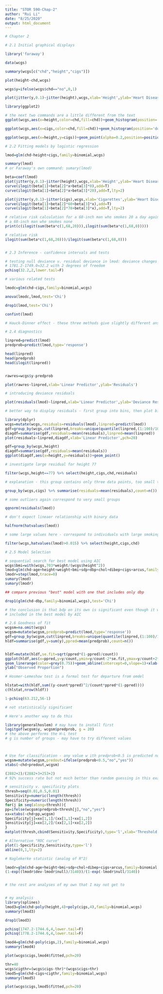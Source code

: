 ```yaml
---
title: "STOR 590-Chap-2"
author: "Rui Li"
date: "8/25/2020"
output: html_document
---
```



```r
# Chapter 2

# 2.1 Initial graphical displays

library('faraway')

data(wcgs)

summary(wcgs[c("chd","height","cigs")])

plot(height~chd,wcgs)

wcgs$y=ifelse(wcgs$chd=="no",0,1)

plot(jitter(y,0.1)~jitter(height),wcgs,xlab='Height',ylab='Heart Disease',pch='.')

library(ggplot2)

# the next two commands are a little different from the text
ggplot(wcgs,aes(x=height,color=chd,fill=chd))+geom_histogram(position='dodge',binwidth=1)

ggplot(wcgs,aes(x=cigs,color=chd,fill=chd))+geom_histogram(position='dodge',binwidth=5,aes(y=..density..))

ggplot(wcgs,aes(x=height,y=cigs))+geom_point(alpha=0.2,position=position_jitter())+facet_grid(~chd)

# 2.2 Fitting models by logistic regression

lmod=glm(chd~height+cigs,family=binomial,wcgs)

summary(lmod)
# or Faraway's own command: sumary(lmod)

beta=coef(lmod)
plot(jitter(y,0.1)~jitter(height),wcgs,xlab='Height',ylab='Heart Disease',pch='.')
curve(ilogit(beta[1]+beta[2]*x+beta[3]*0),add=T)
curve(ilogit(beta[1]+beta[2]*x+beta[3]*20),add=T,lty=2)

plot(jitter(y,0.1)~jitter(cigs),wcgs,xlab='Cigarettes',ylab='Heart Disease',pch='.')
curve(ilogit(beta[1]+beta[2]*60+beta[3]*x),add=T)
curve(ilogit(beta[1]+beta[2]*78+beta[3]*x),add=T,lty=2)

# relative risk calculation for a 68-inch man who smokes 20 a day against 
# a 68-inch man who smokes none
print(c(ilogit(sum(beta*c(1,68,20))),ilogit(sum(beta*c(1,68,0)))))

# relative risk
ilogit(sum(beta*c(1,68,20)))/ilogit(sum(beta*c(1,68,0)))


# 2.3 Inference - confidence intervals and tests

# testing null deviance v. residual deviance in lmod: deviance changes by
# 1781.2-1749.0=32.2 with 2 degrees of freedom
pchisq(32.2,2,lower.tail=F)

# various related tests

lmodc=glm(chd~cigs,family=binomial,wcgs)

anova(lmodc,lmod,test='Chi')

drop1(lmod,test='Chi')

confint(lmod)

# Hauck-Dinner effect - these three methods give slightly different answers

# 2.4 diagnostics

linpred=predict(lmod)
predprob=predict(lmod,type='response')

head(linpred)
head(predprob)
head(ilogit(linpred))


rawres=wcgs$y-predprob

plot(rawres~linpred,xlab='Linear Predictor',ylab='Residuals')

# introducing deviance residuals

plot(residuals(lmod)~linpred,xlab='Linear Predictor',ylab='Deviance Residuals')

# better way to display residuals - first group into bins, then plot bin averages

library(dplyr)
wcgs=mutate(wcgs,residuals=residuals(lmod),linpred=predict(lmod))
gdf=group_by(wcgs,cut(linpred,breaks=unique(quantile(linpred,(1:100)/101))))
diagdf=summarise(gdf,residuals=mean(residuals),linpred=mean(linpred))
plot(residuals~linpred,diagdf,xlab='Linear Predictor',pch=20)

gdf=group_by(wcgs,height)
diagdf=summarise(gdf,residuals=mean(residuals))
ggplot(diagdf,aes(x=height,y=residuals))+geom_point()

# investigate large residual for height 77

filter(wcgs,height==77) %>% select(height,cigs,chd,residuals)

# explanation - this group contains only three data points, too small to matter

group_by(wcgs,cigs) %>% summarise(residuals=mean(residuals),count=n()) %>% ggplot(aes(x=cigs,y=residuals,size=sqrt(count)))+geom_point()

# some outliers again correspond to very small groups

qqnorm(residuals(lmod))

# don't expect lineaer relationship with binary data

halfnorm(hatvalues(lmod))

# some large values here - correspond to individuals with large smoking but no chd

filter(wcgs,hatvalues(lmod)>0.015) %>% select(height,cigs,chd)

# 2.5 Model Selection

# sequential search for best model using AIC
wcgs$bmi=with(wcgs,703*weight/(wcgs$height^2))
lmod=glm(chd~age+height+weight+bmi+sdp+dbp+chol+dibep+cigs+arcus,family=binomial,wcgs)
lmodr=step(lmod,trace=0)
sumary(lmod)
sumary(lmodr)

## compare previous "best" model with one that includes only dbp

drop1(glm(chd~dbp,family=binomial,wcgs),test='Chi')

# the conclusion is that bdp on its own is significant even though it was not
# included in the best model by AIC

# 2.6 Goodness of fit
wcgsm=na.omit(wcgs)
wcgsm=mutate(wcgsm,predprob=predict(lmod,type='response'))
gdf=group_by(wcgsm,cut(linpred,breaks=unique(quantile(linpred,(1:100)/101))))
hldf=summarise(gdf,y=sum(y),ppred=mean(predprob),count=n())


hldf=mutate(hldf,se.fit=sqrt(ppred*(1-ppred)/count))
ggplot(hldf,aes(x=ppred,y=y/count,ymin=y/count-2*se.fit,ymax=y/count+2*se.fit))+geom_point()+
geom_linerange(color=grey(0.75))+geom_abline(intercept=0,slope=1)+xlab('Predicted Probability')+
ylab("Observed Proportion")

# Hosmer-Lemeshow test is a formal test for departure from omdel

hlstat=with(hldf,sum((y-count*ppred)^2/(count*ppred*(1-ppred))))
c(hlstat,nrow(hldf))

1-pchisq(63.212,56-1)

# not statistically significant

# Here's another way to do this

library(generalhoslem) # may have to install first
logitgof(wcgsm$y, wcgsm$predprob, g = 20)
# the above performs the H-L test
# g is number of groups - may have to try different values



# Use for classification - any value w ith predprob<0.5 is predicted no chd, otherwise yes
wcgsm=mutate(wcgsm,predout=ifelse(predprob<0.5,"no","yes"))
xtabs(~chd+predout,wcgsm)

(2882+2)/(2882+3+253+2)
# 92% success rate but not much better than random guessing in this example

# sensitivity v. specificity plots
thresh=seq(0.01,0.5,0.01)
Sensitivity=numeric(length(thresh))
Specificity=numeric(length(thresh))
for(j in seq(along=thresh)){
pp=ifelse(wcgsm$predprob<thresh[j],"no","yes")
xx=xtabs(~chd+pp,wcgsm)
Specificity[j]=xx[1,1]/(xx[1,1]+xx[1,2])
Sensitivity[j]=xx[2,2]/(xx[2,1]+xx[2,2])
}
matplot(thresh,cbind(Sensitivity,Specificity),type='l',xlab='Threshold',ylab='Proportion',lty=1:2)

# Alternative "ROC curve"
plot(1-Specificity,Sensitivity,type='l')
abline(0,1,lty=2)

# Naglekerke statistic (analog of R^2)

lmodr=glm(chd~age+height+bmi+sdp+chol+dibep+cigs+arcus,family=binomial,wcgs)
(1-exp((lmodr$dev-lmodr$null)/3140))/(1-exp(-lmodr$null/3140))


# the rest are analyses of my own that I may not get to


# my analysis
library(splines)
lmod3=glm(chd~poly(height,4)+poly(cigs,4),family=binomial,wcgs)
summary(lmod3)

drop1(lmod3)

pchisq(1747.2-1744.6,4,lower.tail=F)
pchisq(1778.2-1744.6,4,lower.tail=F)

lmod4=glm(chd~poly(cigs,2),family=binomial,wcgs)
summary(lmod4)

plot(wcgs$cigs,lmod4$fitted,pch=20)

thr=40
wcgs$cigthr=(wcgs$cigs-thr)*(wcgs$cigs>thr)
lmod5=glm(chd~cigs+cigthr,family=binomial,wcgs)
summary(lmod5)

plot(wcgs$cigs,lmod5$fitted,pch=20)
```




